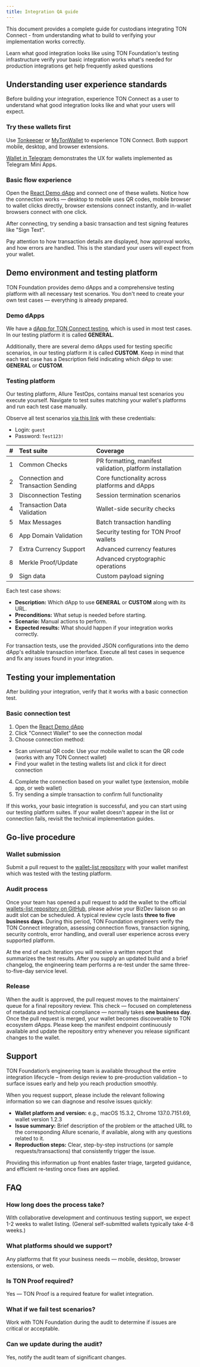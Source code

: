 ```yaml
---
title: Integration QA guide
---
```


This document provides a complete guide for custodians integrating TON Connect - from understanding what to build to verifying your implementation works correctly.

<Columns cols={2}>
  <Card
    title="Understanding user experience standards"
    href="#understanding-user-experience-standards"
  >
    Learn what good integration looks like
  </Card>
  <Card
    title="Demo environment and testing platform"
    href="#demo-environment-and-testing-platform"
  >
    using TON Foundation's testing infrastructure
  </Card>
  <Card
    title="Testing your implementation"
    href="#testing-your-implementation"
  >
    verify your basic integration works
  </Card>
  <Card
    title="Go-live procedure"
    href="#go-live-procedure"
  >
    what's needed for production integrations
  </Card>
  <Card
    title="Support"
    href="#support"
  >
    get help
  </Card>
  <Card
    title="FAQ"
    href="#faq"
  >
    frequently asked questions
  </Card>
</Columns>

## Understanding user experience standards

Before building your integration, experience TON Connect as a user to understand what good integration looks like and what your users will expect.

### Try these wallets first

Use [Tonkeeper](https://tonkeeper.com/) or [MyTonWallet](https://mytonwallet.io/) to experience TON Connect. Both support mobile, desktop, and browser extensions.

[Wallet in Telegram](https://t.me/wallet) demonstrates the UX for wallets implemented as Telegram Mini Apps.

### Basic flow experience

Open the [React Demo dApp](https://ton-connect.github.io/demo-dapp-with-react-ui/) and connect one of these wallets. Notice how the connection works — desktop to mobile uses QR codes, mobile browser to wallet clicks directly, browser extensions connect instantly, and in-wallet browsers connect with one click.

After connecting, try sending a basic transaction and test signing features like "Sign Text".

Pay attention to how transaction details are displayed, how approval works, and how errors are handled. This is the standard your users will expect from your wallet.

## Demo environment and testing platform

TON Foundation provides demo dApps and a comprehensive testing platform with all necessary test scenarios. You don't need to create your own test cases — everything is already prepared.

### Demo dApps

We have a [dApp for TON Connect testing](https://ton-connect.github.io/demo-dapp-with-react-ui/), which is used in most test cases. In our testing platform it is called **GENERAL**.

Additionally, there are several demo dApps used for testing specific scenarios, in our testing platform it is called **CUSTOM**. Keep in mind that each test case has a Description field indicating which dApp to use: **GENERAL** or **CUSTOM**.

### Testing platform

Our testing platform, Allure TestOps, contains manual test scenarios you execute yourself. Navigate to test suites matching your wallet's platforms and run each test case manually.

Observe all test scenarios [via this link](https://tontech.testops.cloud/project/1/test-cases?treeId=2) with these credentials:

- Login: `guest`
- Password: `Test123!`

| \#  | Test suite                         | Coverage                                                  |
| :-- | :--------------------------------- | :-------------------------------------------------------- |
| 1   | Common Checks                      | PR formatting, manifest validation, platform installation |
| 2   | Connection and Transaction Sending | Core functionality across platforms and dApps             |
| 3   | Disconnection Testing              | Session termination scenarios                             |
| 4   | Transaction Data Validation        | Wallet-side security checks                               |
| 5   | Max Messages                       | Batch transaction handling                                |
| 6   | App Domain Validation              | Security testing for TON Proof wallets                    |
| 7   | Extra Currency Support             | Advanced currency features                                |
| 8   | Merkle Proof/Update                | Advanced cryptographic operations                         |
| 9   | Sign data                          | Custom payload signing                                    |

Each test case shows:

- **Description:** Which dApp to use **GENERAL** or **CUSTOM** along with its URL.
- **Preconditions:** What setup is needed before starting.
- **Scenario:** Manual actions to perform.
- **Expected results:** What should happen if your integration works correctly.

For transaction tests, use the provided JSON configurations into the demo dApp's editable transaction interface. Execute all test cases in sequence and fix any issues found in your integration.

## Testing your implementation

After building your integration, verify that it works with a basic connection test.

### Basic connection test

1. Open the [React Demo dApp](https://ton-connect.github.io/demo-dapp-with-react-ui/)
2. Click "Connect Wallet" to see the connection modal
3. Choose connection method:

  - Scan universal QR code: Use your mobile wallet to scan the QR code (works with any TON Connect wallet)
  - Find your wallet in the testing wallets list and click it for direct connection

4. Complete the connection based on your wallet type (extension, mobile app, or web wallet)
5. Try sending a simple transaction to confirm full functionality

If this works, your basic integration is successful, and you can start using our testing platform suites. If your wallet doesn't appear in the list or connection fails, revisit the technical implementation guides.

## Go-live procedure

### Wallet submission

Submit a pull request to the [wallet-list repository](https://github.com/ton-connect/wallets-list) with your wallet manifest which was tested with the testing platform.

### Audit process

Once your team has opened a pull request to add the wallet to the official [wallets-list repository on GitHub](https://github.com/ton-connect/wallets-list), please advise your BizDev liaison so an audit slot can be scheduled. A typical review cycle lasts **three to five business days**. During this period, TON Foundation engineers verify the TON Connect integration, assessing connection flows, transaction signing, security controls, error handling, and overall user experience across every supported platform.

At the end of each iteration you will receive a written report that summarizes the test results. After you supply an updated build and a brief changelog, the engineering team performs a re-test under the same three-to-five-day service level.

### Release

When the audit is approved, the pull request moves to the maintainers’ queue for a final repository review. This check — focused on completeness of metadata and technical compliance — normally takes **one business day**. Once the pull request is merged, your wallet becomes discoverable to TON ecosystem dApps. Please keep the manifest endpoint continuously available and update the repository entry whenever you release significant changes to the wallet.

## Support

TON Foundation’s engineering team is available throughout the entire integration lifecycle – from design review to pre-production validation – to surface issues early and help you reach production smoothly.

When you request support, please include the relevant following information so we can diagnose and resolve issues quickly:

- **Wallet platform and version:** e.g., macOS 15.3.2, Chrome 137.0.7151.69, wallet version 1.2.3
- **Issue summary:** Brief description of the problem or the attached URL to the corresponding Allure scenario, if available, along with any questions related to it.
- **Reproduction steps:** Clear, step-by-step instructions (or sample requests/transactions) that consistently trigger the issue.

Providing this information up front enables faster triage, targeted guidance, and efficient re-testing once fixes are applied.

## FAQ

### How long does the process take?

With collaborative development and continuous testing support, we expect 1-2 weeks to wallet listing. (General self-submitted wallets typically take 4-8 weeks.)

### What platforms should we support?

Any platforms that fit your business needs — mobile, desktop, browser extensions, or web.

### Is TON Proof required?

Yes — TON Proof is a required feature for wallet integration.

### What if we fail test scenarios?

Work with TON Foundation during the audit to determine if issues are critical or acceptable.

### Can we update during the audit?

Yes, notify the audit team of significant changes.
